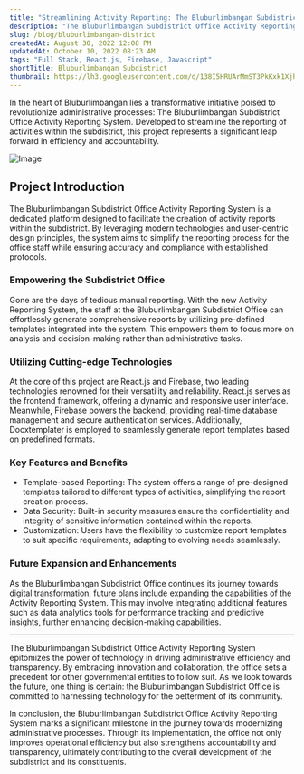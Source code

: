 ```yaml
---
title: "Streamlining Activity Reporting: The Bluburlimbangan Subdistrict Office Project"
description: "The Bluburlimbangan Subdistrict Office Activity Reporting System is a dedicated platform designed to facilitate the creation of activity reports within the subdistrict. By leveraging modern technologies and user-centric design principles, the system aims to simplify the reporting process for the office staff while ensuring accuracy and compliance with established protocols."
slug: /blog/bluburlimbangan-district
createdAt: August 30, 2022 12:08 PM
updatedAt: October 10, 2022 08:23 AM
tags: "Full Stack, React.js, Firebase, Javascript"
shortTitle: Bluburlimbangan Subdistrict
thumbnail: https://lh3.googleusercontent.com/d/138I5HRUArMmST3PkKxk1XjhLykyNgFGa=s2000
---
```


In the heart of Bluburlimbangan lies a transformative initiative poised to revolutionize administrative processes: The Bluburlimbangan Subdistrict Office Activity Reporting System. Developed to streamline the reporting of activities within the subdistrict, this project represents a significant leap forward in efficiency and accountability.

<Image
  src="https://lh3.googleusercontent.com/d/138I5HRUArMmST3PkKxk1XjhLykyNgFGa=s2000"
  alt="Image"
  className="object-cover rounded-md overflow-hidden"
  width={2000}
  height={2500}
/>

## Project Introduction

The Bluburlimbangan Subdistrict Office Activity Reporting System is a dedicated platform designed to facilitate the creation of activity reports within the subdistrict. By leveraging modern technologies and user-centric design principles, the system aims to simplify the reporting process for the office staff while ensuring accuracy and compliance with established protocols.

### Empowering the Subdistrict Office

Gone are the days of tedious manual reporting. With the new Activity Reporting System, the staff at the Bluburlimbangan Subdistrict Office can effortlessly generate comprehensive reports by utilizing pre-defined templates integrated into the system. This empowers them to focus more on analysis and decision-making rather than administrative tasks.

### Utilizing Cutting-edge Technologies

At the core of this project are React.js and Firebase, two leading technologies renowned for their versatility and reliability. React.js serves as the frontend framework, offering a dynamic and responsive user interface. Meanwhile, Firebase powers the backend, providing real-time database management and secure authentication services. Additionally, Docxtemplater is employed to seamlessly generate report templates based on predefined formats.

### Key Features and Benefits

- Template-based Reporting: The system offers a range of pre-designed templates tailored to different types of activities, simplifying the report creation process.
- Data Security: Built-in security measures ensure the confidentiality and integrity of sensitive information contained within the reports.
- Customization: Users have the flexibility to customize report templates to suit specific requirements, adapting to evolving needs seamlessly.

### Future Expansion and Enhancements

As the Bluburlimbangan Subdistrict Office continues its journey towards digital transformation, future plans include expanding the capabilities of the Activity Reporting System. This may involve integrating additional features such as data analytics tools for performance tracking and predictive insights, further enhancing decision-making capabilities.

---

The Bluburlimbangan Subdistrict Office Activity Reporting System epitomizes the power of technology in driving administrative efficiency and transparency. By embracing innovation and collaboration, the office sets a precedent for other governmental entities to follow suit. As we look towards the future, one thing is certain: the Bluburlimbangan Subdistrict Office is committed to harnessing technology for the betterment of its community.

In conclusion, the Bluburlimbangan Subdistrict Office Activity Reporting System marks a significant milestone in the journey towards modernizing administrative processes. Through its implementation, the office not only improves operational efficiency but also strengthens accountability and transparency, ultimately contributing to the overall development of the subdistrict and its constituents.
